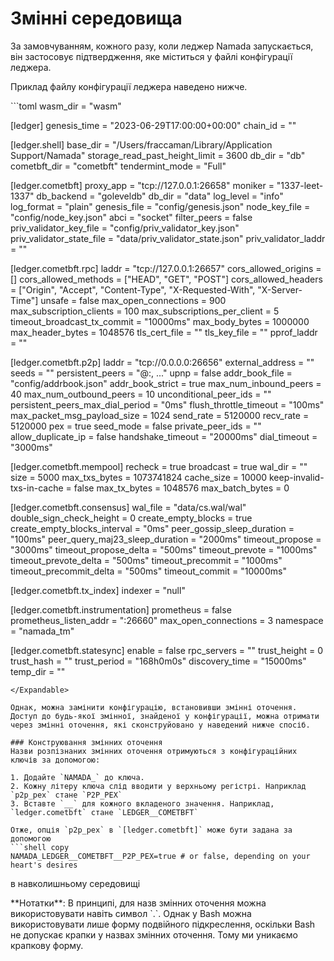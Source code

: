 
# Змінні середовища

За замовчуванням, кожного разу, коли леджер Namada запускається, він застосовує підтвердження, яке міститься у файлі конфігурації леджера.

Приклад файлу конфігурації леджера наведено нижче.

<Expandable>
```toml
wasm_dir = "wasm"

[ledger]
genesis_time = "2023-06-29T17:00:00+00:00"
chain_id = "<namada-mainnet>"

[ledger.shell]
base_dir = "/Users/fraccaman/Library/Application Support/Namada"
storage_read_past_height_limit = 3600
db_dir = "db"
cometbft_dir = "cometbft"
tendermint_mode = "Full"

[ledger.cometbft]
proxy_app = "tcp://127.0.0.1:26658"
moniker = "1337-leet-1337"
db_backend = "goleveldb"
db_dir = "data"
log_level = "info"
log_format = "plain"
genesis_file = "config/genesis.json"
node_key_file = "config/node_key.json"
abci = "socket"
filter_peers = false
priv_validator_key_file = "config/priv_validator_key.json"
priv_validator_state_file = "data/priv_validator_state.json"
priv_validator_laddr = ""

[ledger.cometbft.rpc]
laddr = "tcp://127.0.0.1:26657"
cors_allowed_origins = []
cors_allowed_methods = ["HEAD", "GET", "POST"]
cors_allowed_headers = ["Origin", "Accept", "Content-Type", "X-Requested-With", "X-Server-Time"]
unsafe = false
max_open_connections = 900
max_subscription_clients = 100
max_subscriptions_per_client = 5
timeout_broadcast_tx_commit = "10000ms"
max_body_bytes = 1000000
max_header_bytes = 1048576
tls_cert_file = ""
tls_key_file = ""
pprof_laddr = ""

[ledger.cometbft.p2p]
laddr = "tcp://0.0.0.0:26656"
external_address = ""
seeds = ""
persistent_peers = "<peer-id>@<ip>:<port>, ..."
upnp = false
addr_book_file = "config/addrbook.json"
addr_book_strict = true
max_num_inbound_peers = 40
max_num_outbound_peers = 10
unconditional_peer_ids = ""
persistent_peers_max_dial_period = "0ms"
flush_throttle_timeout = "100ms"
max_packet_msg_payload_size = 1024
send_rate = 5120000
recv_rate = 5120000
pex = true
seed_mode = false
private_peer_ids = ""
allow_duplicate_ip = false
handshake_timeout = "20000ms"
dial_timeout = "3000ms"

[ledger.cometbft.mempool]
recheck = true
broadcast = true
wal_dir = ""
size = 5000
max_txs_bytes = 1073741824
cache_size = 10000
keep-invalid-txs-in-cache = false
max_tx_bytes = 1048576
max_batch_bytes = 0

[ledger.cometbft.consensus]
wal_file = "data/cs.wal/wal"
double_sign_check_height = 0
create_empty_blocks = true
create_empty_blocks_interval = "0ms"
peer_gossip_sleep_duration = "100ms"
peer_query_maj23_sleep_duration = "2000ms"
timeout_propose = "3000ms"
timeout_propose_delta = "500ms"
timeout_prevote = "1000ms"
timeout_prevote_delta = "500ms"
timeout_precommit = "1000ms"
timeout_precommit_delta = "500ms"
timeout_commit = "10000ms"

[ledger.cometbft.tx_index]
indexer = "null"

[ledger.cometbft.instrumentation]
prometheus = false
prometheus_listen_addr = ":26660"
max_open_connections = 3
namespace = "namada_tm"

[ledger.cometbft.statesync]
enable = false
rpc_servers = ""
trust_height = 0
trust_hash = ""
trust_period = "168h0m0s"
discovery_time = "15000ms"
temp_dir = ""
```
</Expandable>

Однак, можна замінити конфігурацію, встановивши змінні оточення. 
Доступ до будь-якої змінної, знайденої у конфігурації, можна отримати через змінні оточення, які сконструйовано у наведений нижче спосіб.

### Конструювання змінних оточення
Назви розпізнаних змінних оточення отримуються з конфігураційних ключів за допомогою:

1. Додайте `NAMADA_` до ключа.
2. Кожну літеру ключа слід вводити у верхньому регістрі. Наприклад `p2p_pex` стане `P2P_PEX`
3. Вставте `__` для кожного вкладеного значення. Наприклад, `ledger.cometbft` стане `LEDGER__COMETBFT`

Отже, опція `p2p_pex` в `[ledger.cometbft]` може бути задана за допомогою
```shell copy
NAMADA_LEDGER__COMETBFT__P2P_PEX=true # or false, depending on your heart's desires
``` 
в навколишньому середовищі

<Callout type="warning">
**Нотатки**: 
В принципі, для назв змінних оточення можна використовувати навіть символ `.`. Однак у Bash можна використовувати лише форму подвійного підкреслення, оскільки Bash не допускає крапки у назвах змінних оточення. Тому ми уникаємо крапкову форму.
</Callout>